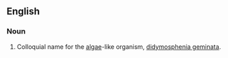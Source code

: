 ==English==

===Noun===
{{en-noun|sg=[[rock]] [[snot]]|-}}

# {{slang}} Colloquial name for the [[algae]]-like organism, [[didymosphenia geminata]].
